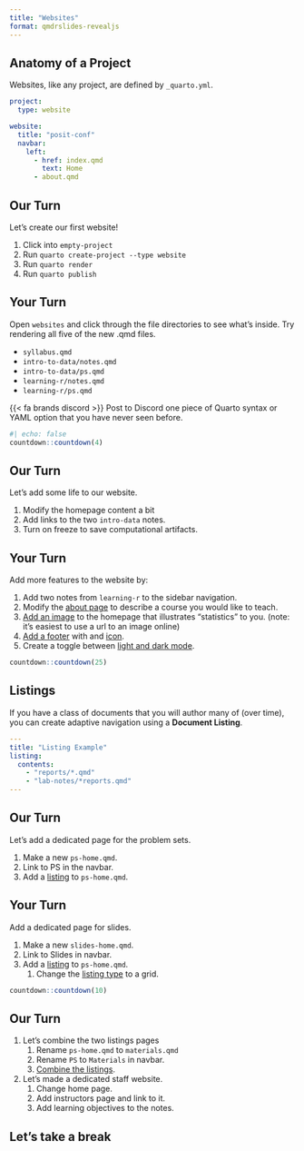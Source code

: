 ```yaml
---
title: "Websites"
format: qmdrslides-revealjs
---
```


## Anatomy of a Project

Websites, like any project, are defined by `_quarto.yml`. 

```yaml
project:
  type: website

website:
  title: "posit-conf"
  navbar:
    left:
      - href: index.qmd
        text: Home
      - about.qmd
```

## Our Turn {.our-turn}

Let's create our first website!

1. Click into `empty-project`
2. Run `quarto create-project --type website`
3. Run `quarto render`
4. Run `quarto publish`

## Your Turn {.your-turn}

Open `websites` and click through the file directories to see what's inside. Try rendering all five of the new .qmd files.

- `syllabus.qmd`
- `intro-to-data/notes.qmd`
- `intro-to-data/ps.qmd`
- `learning-r/notes.qmd`
- `learning-r/ps.qmd`

{{< fa brands discord >}} Post to Discord one piece of Quarto syntax or YAML option that you have never seen before.

```r
#| echo: false
countdown::countdown(4)
```


## Our Turn {.our-turn}

Let's add some life to our website.

1. Modify the homepage content a bit
1. Add links to the two `intro-data` notes.
1. Turn on freeze to save computational artifacts.


## Your Turn {.your-turn}

Add more features to the website by:

1. Add two notes from `learning-r` to the sidebar navigation.
1. Modify the [about page](https://quarto.org/docs/websites/website-about.html) to describe a course you would like to teach.
1. [Add an image](https://quarto.org/docs/authoring/figures.html) to the homepage that illustrates "statistics" to you. (note: it's easiest to use a url to an image online)
1. [Add a footer](https://quarto.org/docs/websites/website-navigation.html#page-footer) with and [icon]().
1. Create a toggle between [light and dark mode](https://quarto.org/docs/output-formats/html-themes.html#dark-mode).

```r
countdown::countdown(25)
```

## Listings

If you have a class of documents that you will author many of (over time), you can create adaptive navigation using a **Document Listing**.

```yaml
---
title: "Listing Example"
listing:
  contents:
    - "reports/*.qmd"
    - "lab-notes/*reports.qmd"
---
```

## Our Turn {.our-turn}

Let's add a dedicated page for the problem sets.

1. Make a new `ps-home.qmd`.
2. Link to PS in the navbar.
3. Add a [listing](https://quarto.org/docs/websites/website-listings.html) to `ps-home.qmd`.


## Your Turn {.your-turn}

Add a dedicated page for slides.

1. Make a new `slides-home.qmd`.
2. Link to Slides in navbar.
3. Add a [listing](https://quarto.org/docs/websites/website-listings.html) to `ps-home.qmd`.
   1. Change the [listing type](https://quarto.org/docs/websites/website-listings.html#listing-types) to a grid.

```r
countdown::countdown(10)
```


## Our Turn {.our-turn}

1. Let's combine the two listings pages
   1. Rename `ps-home.qmd` to `materials.qmd`
   1. Rename `PS` to `Materials` in navbar.
   1. [Combine the listings](https://quarto.org/docs/websites/website-listings.html#multiple-listings).
1. Let's made a dedicated staff website.
   1. Change home page.
   2. Add instructors page and link to it.
   3. Add learning objectives to the notes.
   
## Let's take a break

